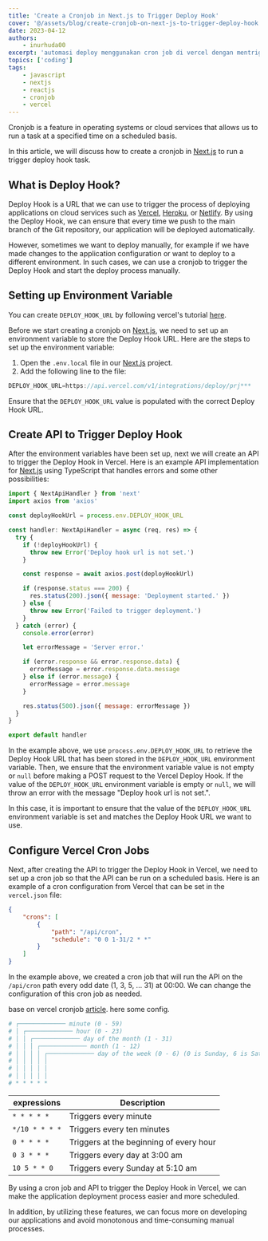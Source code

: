 ```yaml
---
title: 'Create a Cronjob in Next.js to Trigger Deploy Hook'
cover: '@/assets/blog/create-cronjob-on-next-js-to-trigger-deploy-hook.jpg'
date: 2023-04-12
authors:
    - inurhuda00
excerpt: 'automasi deploy menggunakan cron job di vercel dengan mentrigger deploy hook'
topics: ['coding']
tags:
    - javascript
    - nextjs
    - reactjs
    - cronjob
    - vercel
---
```


Cronjob is a feature in operating systems or cloud services that allows us to run a task at a specified time on a scheduled basis.

In this article, we will discuss how to create a cronjob in [Next.js](https://nextjs.org/) to run a trigger deploy hook task.

## What is Deploy Hook?

Deploy Hook is a URL that we can use to trigger the process of deploying applications on cloud services such as [Vercel](vercel.com/), [Heroku](https://www.heroku.com/), or [Netlify](https://www.netlify.com/). By using the Deploy Hook, we can ensure that every time we push to the main branch of the Git repository, our application will be deployed automatically.

However, sometimes we want to deploy manually, for example if we have made changes to the application configuration or want to deploy to a different environment. In such cases, we can use a cronjob to trigger the Deploy Hook and start the deploy process manually.

## Setting up Environment Variable

You can create `DEPLOY_HOOK_URL` by following vercel's tutorial [here](https://vercel.com/docs/concepts/deployments/deploy-hooks).

Before we start creating a cronjob on [Next.js](https://nextjs.org/), we need to set up an environment variable to store the Deploy Hook URL. Here are the steps to set up the environment variable:

1. Open the `.env.local` file in our [Next.js](https://nextjs.org/) project.
1. Add the following line to the file:

```javascript
DEPLOY_HOOK_URL=https://api.vercel.com/v1/integrations/deploy/prj***
```

Ensure that the `DEPLOY_HOOK_URL` value is populated with the correct Deploy Hook URL.

## Create API to Trigger Deploy Hook

After the environment variables have been set up, next we will create an API to trigger the Deploy Hook in Vercel. Here is an example API implementation for [Next.js](https://nextjs.org/) using TypeScript that handles errors and some other possibilities:

```javascript
import { NextApiHandler } from 'next'
import axios from 'axios'

const deployHookUrl = process.env.DEPLOY_HOOK_URL

const handler: NextApiHandler = async (req, res) => {
  try {
    if (!deployHookUrl) {
      throw new Error('Deploy hook url is not set.')
    }

    const response = await axios.post(deployHookUrl)

    if (response.status === 200) {
      res.status(200).json({ message: 'Deployment started.' })
    } else {
      throw new Error('Failed to trigger deployment.')
    }
  } catch (error) {
    console.error(error)

    let errorMessage = 'Server error.'

    if (error.response && error.response.data) {
      errorMessage = error.response.data.message
    } else if (error.message) {
      errorMessage = error.message
    }

    res.status(500).json({ message: errorMessage })
  }
}

export default handler
```

In the example above, we use `process.env.DEPLOY_HOOK_URL` to retrieve the Deploy Hook URL that has been stored in the `DEPLOY_HOOK_URL` environment variable. Then, we ensure that the environment variable value is not empty or `null` before making a POST request to the Vercel Deploy Hook. If the value of the `DEPLOY_HOOK_URL` environment variable is empty or `null`, we will throw an error with the message "Deploy hook url is not set.".

In this case, it is important to ensure that the value of the `DEPLOY_HOOK_URL` environment variable is set and matches the Deploy Hook URL we want to use.

## Configure Vercel Cron Jobs

Next, after creating the API to trigger the Deploy Hook in Vercel, we need to set up a cron job so that the API can be run on a scheduled basis. Here is an example of a cron configuration from Vercel that can be set in the `vercel.json` file:

```json
{
	"crons": [
		{
			"path": "/api/cron",
			"schedule": "0 0 1-31/2 * *"
		}
	]
}
```

In the example above, we created a cron job that will run the API on the `/api/cron` path every odd date (1, 3, 5, ... 31) at 00:00. We can change the configuration of this cron job as needed.

base on vercel cronjob [article](https://vercel.com/docs/cron-jobs#cron-expressions). here some config.

```bash
# ┌───────────── minute (0 - 59)
# │ ┌───────────── hour (0 - 23)
# │ │ ┌───────────── day of the month (1 - 31)
# │ │ │ ┌───────────── month (1 - 12)
# │ │ │ │ ┌───────────── day of the week (0 - 6) (0 is Sunday, 6 is Saturday)
# │ │ │ │ │
# │ │ │ │ │
# │ │ │ │ │
# * * * * *
```

| expressions    | Description                             |
| -------------- | --------------------------------------- |
| `* * * * *`    | Triggers every minute                   |
| `*/10 * * * *` | Triggers every ten minutes              |
| `0 * * * *`    | Triggers at the beginning of every hour |
| `0 3 * * *`    | Triggers every day at 3:00 am           |
| `10 5 * * 0`   | Triggers every Sunday at 5:10 am        |

By using a cron job and API to trigger the Deploy Hook in Vercel, we can make the application deployment process easier and more scheduled.

In addition, by utilizing these features, we can focus more on developing our applications and avoid monotonous and time-consuming manual processes.
